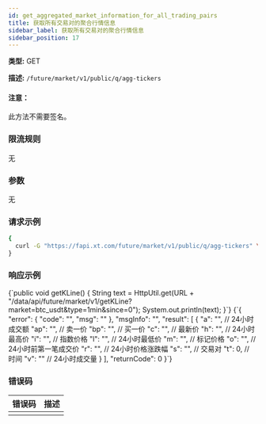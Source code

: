 ```yaml
---
id: get_aggregated_market_information_for_all_trading_pairs
title: 获取所有交易对的聚合行情信息
sidebar_label: 获取所有交易对的聚合行情信息
sidebar_position: 17
---
```


**类型:** GET

**描述:** `/future/market/v1/public/q/agg-tickers`

#### 注意：

此方法不需要签名。

### 限流规则

无

### 参数

无

### 请求示例

```bash title="Request"
{
  curl -G "https://fapi.xt.com/future/market/v1/public/q/agg-tickers" \
}
```

### 响应示例


<CodeBlock language="java" title="Java">
  {`public void getKLine() {
    String text = HttpUtil.get(URL + "/data/api/future/market/v1/getKLine?market=btc_usdt&type=1min&since=0");
    System.out.println(text);
}`}
</CodeBlock>

<CodeBlock language="json" title="Response">
  {`{
  "error": {
    "code": "",
    "msg": ""
  },
  "msgInfo": "",
  "result": [
    {
      "a": "",  // 24小时成交额
      "ap": "", // 卖一价
      "bp": "", // 买一价
      "c": "",  // 最新价
      "h": "",  // 24小时最高价
      "i": "",  // 指数价格
      "l": "",  // 24小时最低价
      "m": "",  // 标记价格
      "o": "",  // 24小时前第一笔成交价
      "r": "",  // 24小时价格涨跌幅
      "s": "",  // 交易对
      "t": 0,   // 时间
      "v": ""   // 24小时成交量
    }
  ],
  "returnCode": 0
}`}
</CodeBlock>

### 错误码

| 错误码 | 描述 |
|-------------|----------------|
|  |  |
